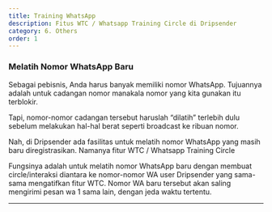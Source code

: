 ```yaml
---
title: Training WhatsApp
description: Fitus WTC / Whatsapp Training Circle di Dripsender
category: 6. Others
order: 1
---
```


### Melatih Nomor WhatsApp Baru

Sebagai pebisnis, Anda harus banyak memiliki nomor WhatsApp. Tujuannya adalah untuk cadangan nomor manakala nomor yang kita gunakan itu terblokir.

Tapi, nomor-nomor cadangan tersebut haruslah “dilatih” terlebih dulu sebelum melakukan hal-hal berat seperti broadcast ke ribuan nomor.

Nah, di Dripsender ada fasilitas untuk melatih nomor WhatsApp yang masih baru diregistrasikan. Namanya fitur WTC / Whatsapp Training Circle

Fungsinya adalah untuk melatih nomor WhatsApp baru dengan membuat circle/interaksi diantara ke nomor-nomor WA user Dripsender yang sama-sama mengatifkan fitur WTC. Nomor WA baru tersebut akan saling mengirimi pesan wa 1 sama lain, dengan jeda waktu tertentu.

---
